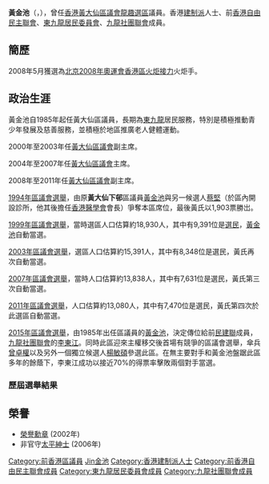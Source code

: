 {{Infobox_officeholder
| name = 黃金池<br>Wong Kam-Chi
| image name = 
| width = 
| Sex = 男
| office        = [[黃大仙區議會|黃大仙區議會]]議員
| constituency  = [[龍趣|黃大仙下邨]]
| term_start    = 1985年10月1日
| term_end      = 1994年9月30日
| predecessor   = [[周光|周光]]
| successor     = 選區分拆為[[龍趣|黃大仙下邨（北）]]及[[龍趣|黃大仙下邨（南）]]
| constituency1 = [[龍趣|黃大仙下邨（北）]]
| predecessor1   = 
| successor1     = 選區改為[[龍趣|龍趣]]
| term_start1    = 1994年10月1日
| term_end1      = 1999年12月31日
| constituency2  = [[龍趣|龍趣]]
| term_start2    = 2000年1月1日
| term_end2      = 2015年12月31日
| successor2 = 
| predecessor2   = [[李東江|李東江]]
| office3        = [[黃大仙區議會|黃大仙區議會]]主席
| constituency3  = 
| term_start3    = 2004年1月1日
| term_end3      = 2007年12月31日
| predecessor3   = [[林文輝|林文輝]]
| successor3     = [[李德康|李德康]]
| office4        = [[黃大仙區議會|黃大仙區議會]]副主席
| constituency4  = 
| term_start4    = 2000年1月1日
| term_end4      = 2003年12月31日
| predecessor4   = 
| successor4     = [[簡志豪|簡志豪]]
| term_start5    = 2008年1月1日
| term_end5      = 2011年12月31日
| predecessor5   = [[簡志豪|簡志豪]]
| successor5     = [[黃錦超|黃錦超]]
| date of birth  = {{birth year and age|1948}}
| place of birth = 
| nationality    = {{CNHK}}
| party          = 前[[香港自由民主聯會|香港自由民主聯會]]、[[九龍社團聯會|東九龍居民委員會]]、[[九龍社團聯會|九龍社團聯會]]
| place of death =
| spouse = 
| relatives =
| religion = 
| residence = 
| website = 
| educate = 
| past =
}}

'''黃金池'''{{BBS}}{{MH}}{{JP}}（{{lang-en|Wong Kam-Chi<ref>[https://www.elections.gov.hk/dc2011/pdf/H01.pdf 候選人簡介]</ref>}}，{{bd|1948年||||catIdx=Huang黃金池}}），曾任[[香港|香港]][[黃大仙區議會|黃大仙區議會]][[龍趣|龍趣選區]]議員。香港[[建制派_(香港)|建制派]]人士、前[[香港自由民主聯會|香港自由民主聯會]]、[[九龍社團聯會|東九龍居民委員會]]、[[九龍社團聯會|九龍社團聯會]]成員。

==簡歷==

2008年5月獲選為[[北京2008年奧運會香港區火炬接力|北京2008年奧運會香港區火炬接力]]火炬手。

==政治生涯==
黃金池自1985年起任黃大仙區議員，長期為[[東九龍|東九龍]]居民服務，特別是積極推動青少年發展及慈善服務，並積極於地區推廣老人健體運動。

2000年至2003年任[[黃大仙區議會|黃大仙區議會]]副主席。

2004年至2007年任[[黃大仙區議會|黃大仙區議會]]主席。

2008年至2011年任[[黃大仙區議會|黃大仙區議會]]副主席。

[[1994年區議會選舉|1994年區議會選舉]]，由原'''黃大仙下邨'''區議員[[黃金池|黃金池]]與另一候選人[[蔡堅|蔡堅]]（於區內開設診所，他其後擔任[[香港醫學會|香港醫學會]]會長）爭奪本區席位，最後黃氏以1,903票勝岀。

[[1999年區議會選舉|1999年區議會選舉]]，當時選區人口估算約18,930人，其中有9,391位是[[選民|選民]]，[[黃金池|黃金池]]自動當選。

[[2003年區議會選舉|2003年區議會選舉]]，選區人口估算約15,391人，其中有8,348位是選民，黃氏再次自動當選。

[[2007年區議會選舉|2007年區議會選舉]]，當時人口估算約13,838人，其中有7,631位是選民，黃氏第三次自動當選。

[[2011年區議會選舉|2011年區議會選舉]]，人口估算約13,080人，其中有7,470位是選民，黃氏第四次於此選區自動當選。

[[2015年區議會選舉|2015年區議會選舉]]，由1985年出任區議員的[[黃金池|黃金池]]，決定傳位給前[[民建聯|民建聯]]成員，[[九龍社團聯會|九龍社團聯會]]的[[李東江|李東江]]。同時此區迎來主權移交後首場有競爭的區議會選舉，傘兵[[曾卓權|曾卓權]]以及另外一個獨立候選人[[楊敏碩|楊敏碩]]參選此區。在無主要對手和黃金池盤踞此區多年的餘蔭下，李東江成功以接近70%的得票率擊敗兩個對手當選。
===歷屆選舉結果===
{{Election box begin |名稱=[[2019年香港區議會選舉結果|2019年黃大仙區議會龍趣選區]]}}
{{Election box candidate with party link
  |政黨   = 民主動力
  |編號   = ① 
  |候選人 = '''[[莊鼎威|莊鼎威]]'''
  |票數   = '''2,911'''
  |百分比 = '''52.34%'''
  |增減   = 不適用
  |當選   = 是
}}
{{Election box candidate with party link
  |政黨   = 九龍社團聯會
  |編號   = ②
  |候選人 = [[李東江|李東江]]
  |票數   = 2,651
  |百分比 = 47.66%
  |增減   = {{decrease}}21.96
  |當選   =
}}
{{Election box majority
  |票數   = 260
  |百分比 = 4.68%
  |增減   = 不適用
}}
{{Election box end}}
{{Election box begin |名稱=[[2015年香港區議會選舉結果|2015年黃大仙區議會龍趣選區]]}}
{{Election box candidate with party link
  |政黨   = 無黨派
  |編號   = ①
  |候選人 = [[楊敏碩|楊敏碩]]
  |票數   = 241
  |百分比 = 7.66%
  |增減   = 不適用
}}
{{Election box candidate with party link
  |政黨   = 無黨派
  |編號   = ②
  |候選人 = [[曾卓權|曾卓權]]
  |票數   = 715
  |百分比 = 22.72%
  |增減   = 不適用
}}
{{Election box candidate with party link
  |政黨   = 九龍社團聯會
  |編號   = ③
  |候選人 = '''[[李東江|李東江]]'''
  |票數   = '''2,191'''
  |百分比 = '''69.62%'''
  |增減   = 不適用
  |當選   = yes
}}
{{Election box majority
  |票數   = 1,476
  |百分比 = 46.90%
  |增減   = 不適用
}}
{{Election box end}}
{{Election box begin |名稱=[[2011年香港區議會選舉結果#黃大仙區|2011年黃大仙區議會龍趣選區]]}}
{{Election box candidate with party link
  |政黨    = 九龍社團聯會
  |候選人  = [[黃金池|黃金池]]
  |票數    = '''自動當選'''
  |百分比  = '''不適用'''
  |增減    = 不適用
  |當選    = yes
}}
{{Election box end}}
{{Election box begin |名稱=[[2007年香港區議會選舉結果#黃大仙區|2007年黃大仙區議會龍趣選區]]}}
{{Election box candidate with party link
  |政黨    = 九龍社團聯會
  |候選人  = [[黃金池|黃金池]]
  |票數    = '''自動當選'''
  |百分比  = '''不適用'''
  |增減    = 不適用
  |當選    = yes
}}
{{Election box end}}
{{Election box begin |名稱=[[2003年香港區議會選舉結果#黃大仙區|2003年黃大仙區議會龍趣選區]]}}
{{Election box candidate with party link
  |政黨    = 九龍社團聯會
  |候選人  = [[黃金池|黃金池]]
  |票數    = '''自動當選'''
  |百分比  = '''不適用'''
  |增減    = 不適用
  |當選    = yes
}}
{{Election box end}}
{{Election box begin |名稱=[[1999年香港區議會選舉結果#黃大仙區|1999年黃大仙區議會黃大仙下邨(北)選區]]}}
{{Election box candidate with party link
  |政黨    = 九龍社團聯會
  |候選人  = [[黃金池|黃金池]]
  |票數    = '''自動當選'''
  |百分比  = '''不適用'''
  |增減    = 不適用
  |當選    = yes
}}
{{Election box end}}
{{Election box begin |名稱=[[1994年香港區議會選舉|1994年黃大仙區議會黃大仙下邨(北)選區]]}}
{{Election box candidate with party link
  |政黨   = 九龍社團聯會
  |編號   = ①
  |候選人 = '''[[黃金池|黃金池]]'''
  |票數   = '''1,903'''
  |百分比 = '''76.46%'''
  |增減   = 
  |當選   = yes
}}
{{Election box candidate with party link
  |政黨   = 無黨派
  |編號   = ②
  |候選人 = [[蔡堅|蔡堅]]
  |票數   = 586
  |百分比 = 23.54%
  |增減   = 不適用
}}
{{Election box majority
  |票數   = 1,317
  |百分比 = 52.92%
  |增減   =  
}}
{{Election box end}}

==榮譽==

*[[榮譽勳章_(香港)|榮譽勳章]] (2002年)
*非官守[[太平紳士|太平紳士]] (2006年)

{{start box}}{{s-par|hk-dc}}
{{s-before|[[周光|周光]]}}
{{s-title|[[黃大仙區議會|黃大仙區議會]]<br>{{small|[[龍趣|黃大仙下邨]]選區[[區議員|區議員]]}}|1985年10月1日—1994年9月30日}}
{{s-after|選區分拆為[[龍趣|黃大仙下邨（北）]]及[[龍趣|黃大仙下邨（南）]]}}
{{s-new|rows=3}}
{{s-title|[[黃大仙區議會|黃大仙區議會]]<br>{{small|[[龍趣|黃大仙下邨（北）]]選區[[區議員|區議員]]}}|1994年10月1日—1999年12月31日}}
{{s-after|選區改為[[龍趣|龍趣]]}}
{{s-title|[[黃大仙區議會|黃大仙區議會]]<br>{{small|[[龍趣|龍趣]]選區[[區議員|區議員]]}}|2000年1月1日—2015年12月31日}}
{{s-after|[[李東江|李東江]]}}
{{s-title|[[黃大仙區議會|黃大仙區議會]]副主席|2000年1月1日—2003年12月31日}}
{{s-after|[[簡志豪|簡志豪]]}}
{{s-before|[[林文輝|林文輝]]}}
{{s-title|[[黃大仙區議會|黃大仙區議會]]主席|2004年1月1日—2007年12月31日}}
{{s-after|[[李德康|李德康]]}}
{{s-before|[[簡志豪|簡志豪]]}}
{{s-title|[[黃大仙區議會|黃大仙區議會]]副主席|2008年1月1日—2011年12月31日}}
{{s-after|[[黃錦超|黃錦超]]}}
{{end}}

{{DEFAULTSORT:Huang黃金池}}
[[Category:前香港區議員|Category:前香港區議員]]
[[Category:黃姓|Jin金池]]
[[Category:香港建制派人士|Category:香港建制派人士]]
[[Category:前香港自由民主聯會成員|Category:前香港自由民主聯會成員]]
[[Category:東九龍居民委員會成員|Category:東九龍居民委員會成員]]
[[Category:九龍社團聯會成員|Category:九龍社團聯會成員]]